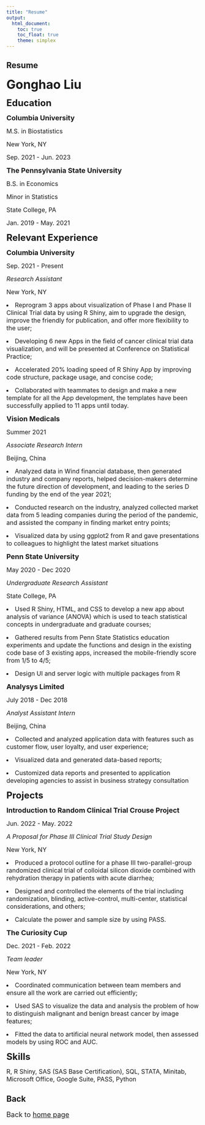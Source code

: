 ```yaml
---
title: "Resume"
output: 
  html_document:
    toc: true
    toc_float: true
    theme: simplex
---
```


## Resume

<font size="6"><b>Gonghao Liu</b></font>

<font size="5"><b>Education</b></font>

<font size="4"><b>Columbia University</b></font>

<font size="3">M.S. in Biostatistics</font>

<font size="3">New York, NY</font>

<font size="3">Sep. 2021 - Jun. 2023</font>


<font size="4"><b>The Pennsylvania State University</b></font>

<font size="3">B.S. in Economics</font>

<font size="3">Minor in Statistics</font>

<font size="3">State College, PA</font>

<font size="3">Jan. 2019 - May. 2021</font>



<font size="5"><b>Relevant Experience</b></font>

<font size="4"><b>Columbia University</b></font>

<font size="3">Sep. 2021 - Present</font>

<font size="3"><i>Research Assistant</i></font>

<font size="3">New York, NY</font>

<font size="3"><li>Reprogram 3 apps about visualization of Phase I and Phase II Clinical Trial data by using R Shiny, aim to upgrade the design, improve the friendly for publication, and offer more flexibility to the user;</li></font>

<font size="3"><li>Developing 6 new Apps in the field of cancer clinical trial data visualization, and will be presented at Conference on Statistical Practice;</li></font>

<font size="3"><li>Accelerated 20% loading speed of R Shiny App by improving code structure, package usage, and concise code;</li></font>

<font size="3"><li>Collaborated with teammates to design and make a new template for all the App development, the templates have been successfully applied to 11 apps until today.</li></font>

<font size="4"><b>Vision Medicals</b></font>

<font size="3">Summer 2021</font>

<font size="3"><i>Associate Research Intern</i></font>

<font size="3">Beijing, China</font>

<font size="3"><li>Analyzed data in Wind financial database, then generated industry and company reports, helped decision-makers determine the future direction of development, and leading to the series D funding by the end of the year 2021;</li></font>

<font size="3"><li>Conducted research on the industry, analyzed collected market data from 5 leading companies during the period of the pandemic, and assisted the company in finding market entry points;</li></font>

<font size="3"><li>Visualized data by using ggplot2 from R and gave presentations to colleagues to highlight the latest market situations
</li></font>

<font size="4"><b>Penn State University</b></font>

<font size="3">May 2020 - Dec 2020</font>

<font size="3"><i>Undergraduate Research Assistant</i></font>

<font size="3">State College, PA</font>

<font size="3"><li>Used R Shiny, HTML, and CSS to develop a new app about analysis of variance (ANOVA) which is used to teach statistical concepts in undergraduate and graduate courses;</li></font>

<font size="3"><li>Gathered results from Penn State Statistics education experiments and update the functions and design in the existing code base of 3 existing apps, increased the mobile-friendly score from 1/5 to 4/5;</li></font>

<font size="3"><li>Design UI and server logic with multiple packages from R</li></font>

<font size="4"><b>Analysys Limited</b></font>

<font size="3">July 2018 - Dec 2018</font>

<font size="3"><i>Analyst Assistant Intern</i></font>

<font size="3">Beijing, China</font>

<font size="3"><li>Collected and analyzed application data with features such as customer flow, user loyalty, and user experience;</li></font>

<font size="3"><li>Visualized data and generated data-based reports;</li></font>

<font size="3"><li>Customized data reports and presented to application developing agencies to assist in business strategy consultation</li></font>

<font size="5"><b>Projects</b></font>

<font size="4"><b>Introduction to Random Clinical Trial Crouse Project</b></font>

<font size="3">Jun. 2022 - May. 2022</font>

<font size="3"><i>A Proposal for Phase III Clinical Trial Study Design</i></font>

<font size="3">New York, NY</font>

<font size="3"><li>Produced a protocol outline for a phase III two-parallel-group randomized clinical trial of colloidal silicon dioxide combined with rehydration therapy in patients with acute diarrhea; </li></font>

<font size="3"><li>Designed and controlled the elements of the trial including randomization, blinding, active-control, multi-center, statistical considerations, and others;</li></font>

<font size="3"><li>Calculate the power and sample size by using PASS.</li></font>

<font size="4"><b>The Curiosity Cup</b></font>

<font size="3">Dec. 2021 - Feb. 2022</font>

<font size="3"><i>Team leader</i></font>

<font size="3">New York, NY</font>

<font size="3"><li>Coordinated communication between team members and ensure all the work are carried out efficiently;</li></font>

<font size="3"><li>Used SAS to visualize the data and analysis the problem of how to distinguish malignant and benign breast cancer by image features;</li></font>

<font size="3"><li>Fitted the data to artificial neural network model, then assessed models by using ROC and AUC.</li></font>

<font size="5"><b>Skills</b></font>

<font size="3">R, R Shiny, SAS (SAS Base Certification), SQL, STATA, Minitab, Microsoft Office, Google Suite, PASS, Python
</font>

## Back
<font size="4">Back to [home page](index.html)</font>